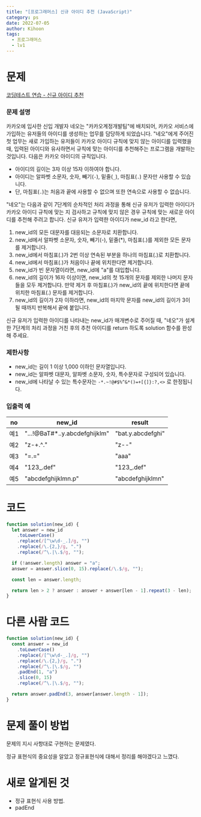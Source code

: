 ```yaml
---
title: "[프로그래머스] 신규 아이디 추천 (JavaScript)"
category: ps
date: 2022-07-05
author: Kihoon
tags:
  - 프로그래머스
  - lv1
---
```


# 문제

[코딩테스트 연습 - 신규 아이디 추천](https://school.programmers.co.kr/learn/courses/30/lessons/72410)

### 문제 설명

카카오에 입사한 신입 개발자 네오는 "카카오계정개발팀"에 배치되어, 카카오 서비스에 가입하는 유저들의 아이디를 생성하는 업무를 담당하게 되었습니다. "네오"에게 주어진 첫 업무는 새로 가입하는 유저들이 카카오 아이디 규칙에 맞지 않는 아이디를 입력했을 때, 입력된 아이디와 유사하면서 규칙에 맞는 아이디를 추천해주는 프로그램을 개발하는 것입니다.
다음은 카카오 아이디의 규칙입니다.

- 아이디의 길이는 3자 이상 15자 이하여야 합니다.
- 아이디는 알파벳 소문자, 숫자, 빼기(`-`), 밑줄(`_`), 마침표(`.`) 문자만 사용할 수 있습니다.
- 단, 마침표(`.`)는 처음과 끝에 사용할 수 없으며 또한 연속으로 사용할 수 없습니다.

"네오"는 다음과 같이 7단계의 순차적인 처리 과정을 통해 신규 유저가 입력한 아이디가 카카오 아이디 규칙에 맞는 지 검사하고 규칙에 맞지 않은 경우 규칙에 맞는 새로운 아이디를 추천해 주려고 합니다.
신규 유저가 입력한 아이디가 new_id 라고 한다면,

1. new_id의 모든 대문자를 대응되는 소문자로 치환합니다.
2. new_id에서 알파벳 소문자, 숫자, 빼기(-), 밑줄(\*), 마침표(.)를 제외한 모든 문자를 제거합니다.
3. new_id에서 마침표(.)가 2번 이상 연속된 부분을 하나의 마침표(.)로 치환합니다.
4. new_id에서 마침표(.)가 처음이나 끝에 위치한다면 제거합니다.
5. new_id가 빈 문자열이라면, new_id에 "a"를 대입합니다.
6. new_id의 길이가 16자 이상이면, new_id의 첫 15개의 문자를 제외한 나머지 문자들을 모두 제거합니다.
   만약 제거 후 마침표(.)가 new_id의 끝에 위치한다면 끝에 위치한 마침표(.) 문자를 제거합니다.
7. new_id의 길이가 2자 이하라면, new_id의 마지막 문자를 new_id의 길이가 3이 될 때까지 반복해서 끝에 붙입니다.

신규 유저가 입력한 아이디를 나타내는 new_id가 매개변수로 주어질 때, "네오"가 설계한 7단계의 처리 과정을 거친 후의 추천 아이디를 return 하도록 solution 함수를 완성해 주세요.

### 제한사항

- new_id는 길이 1 이상 1,000 이하인 문자열입니다.
- new_id는 알파벳 대문자, 알파벳 소문자, 숫자, 특수문자로 구성되어 있습니다.
- new_id에 나타날 수 있는 특수문자는 `-*.~!@#$%^&*()=+[{]}:?,<>` 로 한정됩니다.

### 입출력 예

| no  | new_id                         | result            |
| --- | ------------------------------ | ----------------- |
| 예1 | "...!@BaT#\*..y.abcdefghijklm" | "bat.y.abcdefghi" |
| 예2 | "z-+.^."                       | "z--"             |
| 예3 | "=.="                          | "aaa"             |
| 예4 | "123\_.def"                    | "123\_.def"       |
| 예5 | "abcdefghijklmn.p"             | "abcdefghijklmn"  |

# 코드

```jsx
function solution(new_id) {
  let answer = new_id
    .toLowerCase()
    .replace(/[^\w\d-_.]/g, "")
    .replace(/\.{2,}/g, ".")
    .replace(/^\.|\.$/g, "");

  if (!answer.length) answer = "a";
  answer = answer.slice(0, 15).replace(/\.$/g, "");

  const len = answer.length;

  return len > 2 ? answer : answer + answer[len - 1].repeat(3 - len);
}
```

# 다른 사람 코드

```jsx
function solution(new_id) {
  const answer = new_id
    .toLowerCase()
    .replace(/[^\w\d-_.]/g, "")
    .replace(/\.{2,}/g, ".")
    .replace(/^\.|\.$/g, "")
    .padEnd(1, "a")
    .slice(0, 15)
    .replace(/^\.|\.$/g, "");

  return answer.padEnd(3, answer[answer.length - 1]);
}
```

# 문제 풀이 방법

문제의 지시 사항대로 구현하는 문제였다.

정규 표현식의 중요성을 알았고 정규표현식에 대해서 정리를 해야겠다고 느꼈다.

# 새로 알게된 것

- 정규 표현식 사용 방법.
- padEnd
